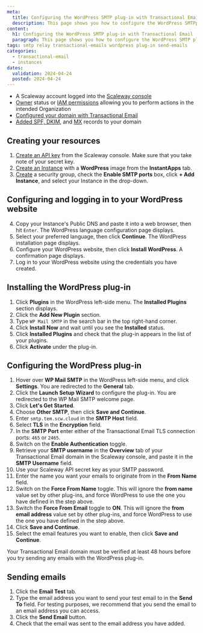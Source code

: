 ```yaml
---
meta:
  title: Configuring the WordPress SMTP plug-in with Transactional Email
  description: This page shows you how to configure the WordPress SMTPplug-in and use it with Transactional Email
content:
  h1: Configuring the WordPress SMTP plug-in with Transactional Email
  paragraph: This page shows you how to configure the WordPress SMTP plug-in and use it with Transactional Email
tags: smtp relay transactional-emails wordpress plug-in send-emails
categories:
  - transactional-email
  - instances
dates:
  validation: 2024-04-24
  posted: 2024-04-24
---
```


<Macro id="requirements" />

- A Scaleway account logged into the [Scaleway console](https://console.scaleway.com)
- [Owner](/identity-and-access-management/iam/concepts/#owner) status or [IAM permissions](/identity-and-access-management/iam/concepts/#permission) allowing you to perform actions in the intended Organization
- [Configured your domain with Transactional Email](/managed-services/transactional-email/how-to/configure-domain-with-transactional-email/)
- [Added SPF, DKIM](/managed-services/transactional-email/how-to/add-spf-dkim-records-to-your-domain/), and [MX](/managed-services/transactional-email/how-to/add-mx-record-to-your-domain/) records to your domain

## Creating your resources

1. [Create an API key](/identity-and-access-management/iam/how-to/create-api-keys/) from the Scaleway console. Make sure that you take note of your secret key.
2. [Create an Instance](/compute/instances/how-to/create-an-instance/) with a **WordPress** image from the **InstantApps** tab.
3. [Create](/compute/instances/how-to/use-security-groups/#how-to-create-a-security-group) a security group, check the **Enable SMTP ports** box, click **+ Add Instance**, and select your Instance in the drop-down.

## Configuring and logging in to your WordPress website

4. Copy your Instance's Public DNS and paste it into a web browser, then hit `Enter`. The WordPress language configuration page displays.
5. Select your preferred language, then click **Continue**. The WordPress installation page displays.
    <Lightbox src="scaleway-wordpress-welcome-page.webp" alt="WordPress installation page where you can configure your website's title, your username, password, email, and more" />
6. Configure your WordPress website, then click **Install WordPress**. A confirmation page displays.
7. Log in to your WordPress website using the credentials you have created.

## Installing the WordPress plug-in

1. Click **Plugins** in the WordPress left-side menu. The **Installed Plugins** section displays.
2. Click the **Add New Plugin** section.
3. Type `WP Mail SMTP` in the search bar in the top right-hand corner.
4. Click **Install Now** and wait until you see the **Installed** status.
    <Lightbox src="scaleway-wp-mail-smtp.webp" width="" alt="" />
5. Click **Installed Plugins** and check that the plug-in appears in the list of your plugins.
6. Click **Activate** under the plug-in.

## Configuring the WordPress plug-in

1. Hover over **WP Mail SMTP** in the WordPress left-side menu, and click **Settings**. You are redirected to the **General** tab.
2. Click the **Launch Setup Wizard** to configure the plug-in. You are redirected to the WP Mail SMTP welcome page.
3. Click **Let's Get Started**.
4. Choose **Other SMTP**, then click **Save and Continue**.
5. Enter `smtp.tem.scw.cloud` in the **SMTP Host** field.
6. Select **TLS** in the **Encryption** field.
7. In the **SMTP Port** enter either of the Transactional Email TLS connection ports: `465` or `2465`.
8. Switch on the **Enable Authentication** toggle.
9. Retrieve your **SMTP username** in the **Overview** tab of your Transactional Email domain in the Scaleway console, and paste it in the **SMTP Username** field.
    <Lightbox src="scaleway-smtp-config.webp" width="" alt="" />
10. Use your Scaleway API secret key as your SMTP password.
11. Enter the name you want your emails to originate from in the **From Name** field.
12. Switch on the **Force From Name** toggle. This will ignore the **from name** value set by other plug-ins, and force WordPress to use the one you have defined in the step above.
13. Switch the **Force From Email** toggle to **ON**. This will ignore the **from email address** value set by other plug-ins, and force WordPress to use the one you have defined in the step above.
14. Click **Save and Continue**.
15. Select the email features you want to enable, then click **Save and Continue**.

 <Message type="note">
   Your Transactional Email domain must be verified at least 48 hours before you try sending any emails with the WordPress plug-in.
 </Message>


##  Sending emails

1. Click the **Email Test** tab.
2. Type the email address you want to send your test email to in the **Send To** field. For testing purposes, we recommend that you send the email to an email address you can access.
3. Click the **Send Email** button.
4. Check that the email was sent to the email address you have added.